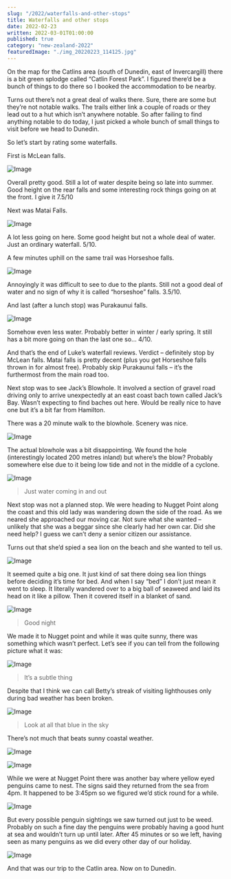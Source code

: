 ```yaml
---
slug: "/2022/waterfalls-and-other-stops"
title: Waterfalls and other stops
date: 2022-02-23
written: 2022-03-01T01:00:00
published: true
category: "new-zealand-2022"
featuredImage: "./img_20220223_114125.jpg"
---
```


On the map for the Catlins area (south of Dunedin, east of Invercargill) there is a bit green splodge called “Catlin Forest Park”. I figured there’d be a bunch of things to do there so I booked the accommodation to be nearby.

Turns out there’s not a great deal of walks there. Sure, there are some but they’re not notable walks. The trails either link a couple of roads or they lead out to a hut which isn’t anywhere notable. So after failing to find anything notable to do today, I just picked a whole bunch of small things to visit before we head to Dunedin.

So let’s start by rating some waterfalls.

First is McLean falls.

![Image](img_20220223_104911.jpg)

Overall pretty good. Still a lot of water despite being so late into summer. Good height on the rear falls and some interesting rock things going on at the front. I give it 7.5/10

Next was Matai Falls.

![Image](img_20220223_113831.jpg)

A lot less going on here. Some good height but not a whole deal of water. Just an ordinary waterfall. 5/10.

A few minutes uphill on the same trail was Horseshoe falls.

![Image](img_20220223_114125.jpg)

Annoyingly it was difficult to see to due to the plants. Still not a good deal of water and no sign of why it is called “horseshoe” falls. 3.5/10.

And last (after a lunch stop) was Purakaunui falls.

![Image](img_20220223_130151.jpg)

Somehow even less water. Probably better in winter / early spring. It still has a bit more going on than the last one so… 4/10.

And that’s the end of Luke’s waterfall reviews. Verdict – definitely stop by McLean falls. Matai falls is pretty decent (plus you get Horseshoe falls thrown in for almost free). Probably skip Purakaunui falls – it’s the furthermost from the main road too.

Next stop was to see Jack’s Blowhole. It involved a section of gravel road driving only to arrive unexpectedly at an east coast bach town called Jack’s Bay. Wasn’t expecting to find baches out here. Would be really nice to have one but it’s a bit far from Hamilton.

There was a 20 minute walk to the blowhole. Scenery was nice.

![Image](img_20220223_134317.jpg)

The actual blowhole was a bit disappointing. We found the hole (interestingly located 200 metres inland) but where’s the blow? Probably somewhere else due to it being low tide and not in the middle of a cyclone.

![Image](img_20220223_135701.jpg)

> Just water coming in and out

Next stop was not a planned stop. We were heading to Nugget Point along the coast and this old lady was wandering down the side of the road. As we neared she approached our moving car. Not sure what she wanted – unlikely that she was a beggar since she clearly had her own car. Did she need help? I guess we can’t deny a senior citizen our assistance.

Turns out that she’d spied a sea lion on the beach and she wanted to tell us.

![Image](img_20220223_145309.jpg)

It seemed quite a big one. It just kind of sat there doing sea lion things before deciding it’s time for bed. And when I say “bed” I don’t just mean it went to sleep. It literally wandered over to a big ball of seaweed and laid its head on it like a pillow. Then it covered itself in a blanket of sand.

![Image](img_20220223_145457.jpg)

> Good night

We made it to Nugget point and while it was quite sunny, there was something which wasn’t perfect. Let’s see if you can tell from the following picture what it was:

![Image](img_20220223_150722.jpg)

> It’s a subtle thing

Despite that I think we can call Betty’s streak of visiting lighthouses only during bad weather has been broken.

![Image](img_20220223_151527.jpg)

> Look at all that blue in the sky

There’s not much that beats sunny coastal weather.

![Image](img_20220223_151609.jpg)

![Image](img_20220223_152118.jpg)

While we were at Nugget Point there was another bay where yellow eyed penguins came to nest. The signs said they returned from the sea from 4pm. It happened to be 3:45pm so we figured we’d stick round for a while.

![Image](img_20220223_154406.jpg)

But every possible penguin sightings we saw turned out just to be weed. Probably on such a fine day the penguins were probably having a good hunt at sea and wouldn’t turn up until later. After 45 minutes or so we left, having seen as many penguins as we did every other day of our holiday.

![Image](img_20220223_155135.jpg)

And that was our trip to the Catlin area. Now on to Dunedin.